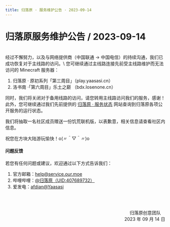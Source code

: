 ```yaml
---
title: 归落原 · 服务维护公告 · 2023-09-14
---
```


# 归落原服务维护公告 / 2023-09-14

<br />
经过不懈努力，以及与网络提供商（中国联通 -> 中国电信）的持续沟通，我们已成功恢复对于主线路的访问。\
您可继续通过主线路连接先前受主线路维护而无法访问的 Minecraft 服务器：

1. 归落原 · 原初系列「第三周目」（play.yaasasi.cn）
2. 洛书南 ·「第六周目」乐土之巅 （bdx.losenone.cn）

同时，我们将关闭对于备用线路的访问，请您转用主线路访问我们的服务，感谢！\
此外，您可继续通过我们先前提供的 [归落原 · 服务状态](https://status.yaasasi.cn/status/ourmoe) 网站查询到归落原各项公开服务的运行状态。

我们将抽取一名社区成员赠送一份饥荒联机版，以表歉意，相关信息请查看社区内信息。

祝您在方块大陆游玩愉快！o(〃＾▽＾〃)o

#### 问题反馈

若您有任何问题或建议，欢迎通过以下方式告诉我们：

1. 官方邮箱：help@service.our.moe
2. 哔哩哔哩：[@归落原（UID:407689732）](https://space.bilibili.com/407689732)
3. 爱发电：[afdian@Yaasasi](https://afdian.com/@Yaasasi)


<br /><br /><p align="right">归落原创意团队&emsp;<br />2023 年 09 月 14 日</p>